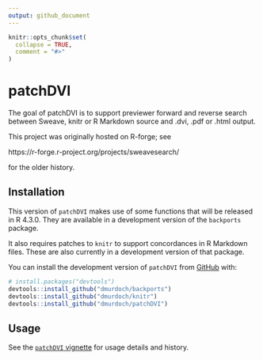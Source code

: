 ```yaml
---
output: github_document
---
```


<!-- README.md is generated from README.Rmd. Please edit that file -->

```r
knitr::opts_chunk$set(
  collapse = TRUE,
  comment = "#>"
)
```

# patchDVI

<!-- badges: start -->
<!-- badges: end -->

The goal of patchDVI is to support previewer forward and reverse search between Sweave, knitr or R Markdown 
source and .dvi, .pdf or .html output.

This project was originally hosted on R-forge; see

  https://r-forge.r-project.org/projects/sweavesearch/
  
for the older history.

## Installation

This version of `patchDVI` makes use of some functions that
will be released in R 4.3.0.  They are available in a development
version of the `backports` package.

It also requires patches to `knitr` to support concordances in
R Markdown files.  These are also currently in a development version 
of that package.

You can install the development version of `patchDVI` from [GitHub](https://github.com/) with:

``` r
# install.packages("devtools")
devtools::install_github("dmurdoch/backports")
devtools::install_github("dmurdoch/knitr")
devtools::install_github("dmurdoch/patchDVI")
```

## Usage

See the [`patchDVI` vignette](https://dmurdoch.github.io/patchDVI/articles/patchDVI.html) for usage details and history.
